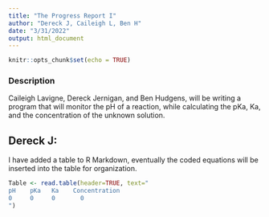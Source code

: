 ```yaml
---
title: "The Progress Report I"
author: "Dereck J, Caileigh L, Ben H"
date: "3/31/2022"
output: html_document
---
```


```r
knitr::opts_chunk$set(echo = TRUE)
```
### Description
Caileigh Lavigne, Dereck Jernigan, and Ben Hudgens, will be writing a program that will monitor the pH of a reaction, while calculating the pKa, Ka, and the concentration of the unknown solution. 

## Dereck J:

I have added a table to R Markdown, eventually the coded equations will be inserted into the table for organization.




```r
Table <- read.table(header=TRUE, text="
pH    pKa   Ka    Concentration
0     0     0       0
")

```